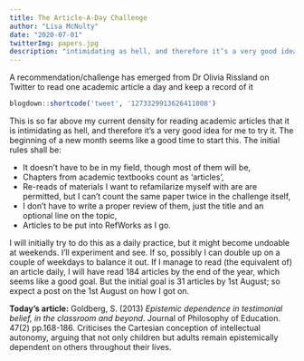 ```yaml
---
title: The Article-A-Day Challenge 
author: "Lisa McNulty"  
date: "2020-07-01"
twitterImg: papers.jpg
description: "intimidating as hell, and therefore it’s a very good idea"
---
```



A recommendation/challenge has emerged from Dr Olivia Rissland on Twitter to read one academic article a day and keep a record of it

```r
blogdown::shortcode('tweet', '1273329913626411008')
```  

This is so far above my current density for reading academic articles that it is intimidating as hell, and therefore it’s a very good idea for me to try it. The beginning of a new month seems like a good time to start this. The initial rules shall be: 

*   It doesn’t have to be in my field, though most of them will be, 
*   Chapters from academic textbooks count as ‘articles’, 
*   Re-reads of materials I want to refamilarize myself with are are permitted, but I can’t count the same paper twice in the challenge itself,
*   I don’t have to write a proper review of them, just the title and an optional line on the topic,
*   Articles to be put into RefWorks as I go. 

I will initially try to do this as a daily practice, but it might become undoable at weekends. I’ll experiment and see. If so, possibly I can double up on a couple of weekdays to balance it out. If I manage to read (the equivalent of) an article daily, I will have read 184 articles by the end of the year, which seems like a good goal. But the initial goal is 31 articles by 1st August; so expect a post on the 1st August on how I got on. 

**Today’s article:** Goldberg, S. (2013) _Epistemic dependence in testimonial belief, in the classroom and beyond_. Journal of Philosophy of Education. 47(2) pp.168-186. Criticises the Cartesian conception of intellectual autonomy, arguing that not only children but adults remain epistemically dependent on others throughout their lives. 
